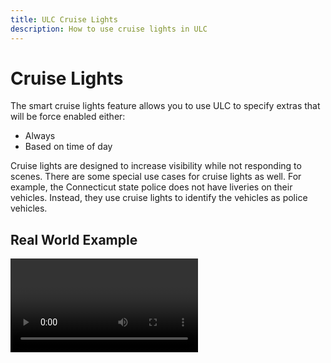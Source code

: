 ```yaml
---
title: ULC Cruise Lights
description: How to use cruise lights in ULC
---
```



# Cruise Lights

The smart cruise lights feature allows you to use ULC to specify extras that will be force enabled either:
- Always
- Based on time of day

Cruise lights are designed to increase visibility while not responding to scenes. There are some special use cases for cruise lights as well.
For example, the Connecticut state police does not have liveries on their vehicles. Instead, they use cruise lights to identify the vehicles as police vehicles.

## Real World Example
<Video url="https://www.youtube.com/watch?v=dzB75QGqkWs"/>

## How to Create Cruise Lights

To create cruise lights simply create an extra that is just emissive mesh. Make sure the emissives are dimmed down instead of full brightness!

Cruise lights don't have to be sirens. They can just be plain emissive meshes that aren't scaled down.
However, if you want environment lighting, or you want the steady burns to only show when the emergency lights are activated, then you should make these a siren.

## Global Settings
These settings are found in the ``config.lua`` file under ``SteadyBurnSettings`` and affect all vehicles on the server that use ULC.
### ``nightStartHour``
This value specifies the hour of the day when the cruise lights will activate.
```lua
nightStartHour = 18,
```
### ``nightEndHour``
This value specifies the hour of the day when the cruise lights will deactivate.
```lua  
nightEndHour = 6,
```
### ``delay``
This value specifies the delay between checks for the cruise lights.
```lua
delay = 10,
```

## Per-Vehicle Settings
These settings are found in ``ulc.lua`` and only effect the specified vehicle(s).

### ``forceOn``
This value specifies whether the cruise lights should be forced on.
If set to true, this will override the ``useTime`` setting and cruise lights
will be enabled at all times.
```lua
forceOn = false,
```
### ``useTime``
This value specifies whether the cruise lights should be enabled at night.
If set to true, cruise lights will be force enabled at night only.
```lua
useTime = true,
```
### ``disableWithLights``
This value specifies whether the cruise lights should be disabled when the main lights are activated.
```lua
disableWithLights = false,
```
### ``sbExtras``
This value specifies which extras should be force enabled as cruise lights.
```lua
sbExtras = {1, 2}
```